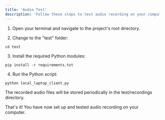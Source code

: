 ```yaml
---
title: 'Audio Test'
description: 'Follow these steps to test audio recording on your computer using a Python script:'
---
```


1. Open your terminal and navigate to the project's root directory.

2. Change to the "test" folder:



```
cd test
```

3. Install the required Python modules:

```
pip install -r requirements.txt
```

4. Run the Python script:

```
python local_laptop_client.py
```

The recorded audio files will be stored periodically in the test/recordings directory.

That's it! You have now set up and tested audio recording on your computer.
